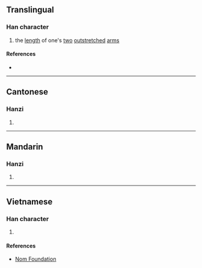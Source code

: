 {{character info/new}}
==Translingual==

===Han character===
{{Han char|rn=53|rad=广|as=08|sn=11|four=00237|canj=ITSO|ids=⿸广⿱廿尺}}

# the [[length]] of one's [[two]] [[outstretched]] [[arm]]s

====References====
* {{Han ref|kx=0348.030|dkj=09381|dj=0658.070|hdz=20887.010|uh=5EB9|ud=24249|bh=D549|bd=54601}}

----

==Cantonese==

===Hanzi===
{{yue-hanzi|jyut=[[tok3]]|y=tok3}}

# {{defn|lang=yue|sort=广08}}

----

==Mandarin==

===Hanzi===
{{cmn-hanzi|pin=[[tuǒ]] ([[tuo3]]), [[zhē]] ([[zhe1]]), [[zhù]] ([[zhu4]])|wg=t'o<sup>3</sup>, che<sup>1</sup>, chu<sup>4</sup>}}

# {{defn|lang=cmn|sort=广08}}

----

==Vietnamese==

===Han character===
{{vi-readings|rs=广08|hanviet=sải}}

# {{defn|lang=vi|sort=广08}}

====References====
* [http://nomfoundation.org/common/nom_details.php?codepoint=5eb9 Nom Foundation]